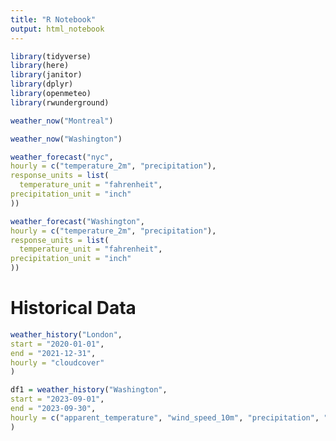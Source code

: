 ```yaml
---
title: "R Notebook"
output: html_notebook
---
```


```r
library(tidyverse)
library(here)
library(janitor)
library(dplyr)
library(openmeteo)
library(rwunderground)
```


```r
weather_now("Montreal")
```

```r
weather_now("Washington")
```

```r
weather_forecast("nyc",
hourly = c("temperature_2m", "precipitation"),
response_units = list(
  temperature_unit = "fahrenheit",
precipitation_unit = "inch"
))
```

```r
weather_forecast("Washington",
hourly = c("temperature_2m", "precipitation"),
response_units = list(
  temperature_unit = "fahrenheit",
precipitation_unit = "inch"
))
```

# Historical Data
```r
weather_history("London",
start = "2020-01-01",
end = "2021-12-31",
hourly = "cloudcover"
)
```

```r
df1 = weather_history("Washington",
start = "2023-09-01",
end = "2023-09-30",
hourly = c("apparent_temperature", "wind_speed_10m", "precipitation", "rain")
)
```

